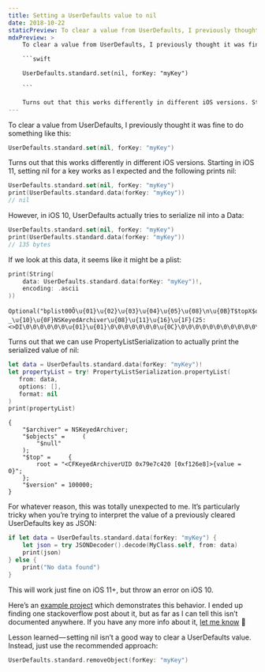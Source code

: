 ```yaml
---
title: Setting a UserDefaults value to nil
date: 2018-10-22
staticPreview: To clear a value from UserDefaults, I previously thought it was fine to do something like this...
mdxPreview: >
    To clear a value from UserDefaults, I previously thought it was fine to do something like this:

    ```swift

    UserDefaults.standard.set(nil, forKey: "myKey")
    
    ```

    Turns out that this works differently in different iOS versions. Starting in iOS 11, setting nil for a key works as I expected.
---
```

To clear a value from UserDefaults, I previously thought it was fine to do something like this:

```swift
UserDefaults.standard.set(nil, forKey: "myKey")
```

Turns out that this works differently in different iOS versions. Starting in iOS 11, setting nil for a key works as I expected and the following prints nil:

```swift
UserDefaults.standard.set(nil, forKey: "myKey")
print(UserDefaults.standard.data(forKey: "myKey"))
// nil
```

However, in iOS 10, UserDefaults actually tries to serialize nil into a Data:

```swift
UserDefaults.standard.set(nil, forKey: "myKey")
print(UserDefaults.standard.data(forKey: "myKey"))
// 135 bytes
```

If we look at this data, it seems like it might be a plist:

```swift
print(String(
    data: UserDefaults.standard.data(forKey: "myKey")!,
    encoding: .ascii
))
```
```nohighlight
Optional("bplist00Ô\u{01}\u{02}\u{03}\u{04}\u{05}\u{08}\n\u{0B}T$topX$objectsX$versionY$archiverÑ\u{06}\u{07}Troot\0¡\tU$null\u{12}\0\u{01} _\u{10}\u{0F}NSKeyedArchiver\u{08}\u{11}\u{16}\u{1F}(25:<>DI\0\0\0\0\0\0\u{01}\u{01}\0\0\0\0\0\0\0\u{0C}\0\0\0\0\0\0\0\0\0\0\0\0\0\0\0[")
```

Turns out that we can use PropertyListSerialization to actually print the serialized value of nil:

```swift
let data = UserDefaults.standard.data(forKey: "myKey")!
let propertyList = try! PropertyListSerialization.propertyList(
   from: data,
   options: [],
   format: nil
)
print(propertyList)
```
```nohighlight
{
    "$archiver" = NSKeyedArchiver;
    "$objects" =     (
        "$null"
    );
    "$top" =     {
        root = "<CFKeyedArchiverUID 0x79e7c420 [0xf126e8]>{value = 0}";
    };
    "$version" = 100000;
}
```

For whatever reason, this was totally unexpected to me. It’s particularly tricky when you’re trying to interpret the value of a previously cleared UserDefaults key as JSON:

```swift
if let data = UserDefaults.standard.data(forKey: "myKey") {
    let json = try JSONDecoder().decode(MyClass.self, from: data)
    print(json)
} else {
    print("No data found")
}
```

This will work just fine on iOS 11+, but throw an error on iOS 10.

Here’s an [example project](https://github.com/noahsark769/userdefaults-set-nil-example) which demonstrates this behavior. I ended up finding one stackoverflow post about it, but as far as I can tell this isn’t documented anywhere. If you have any more info about it, [let me know](https://twitter.com/noahsark769) 👋

Lesson learned — setting nil isn’t a good way to clear a UserDefaults value. Instead, just use the recommended approach:

```swift
UserDefaults.standard.removeObject(forKey: "myKey")
```